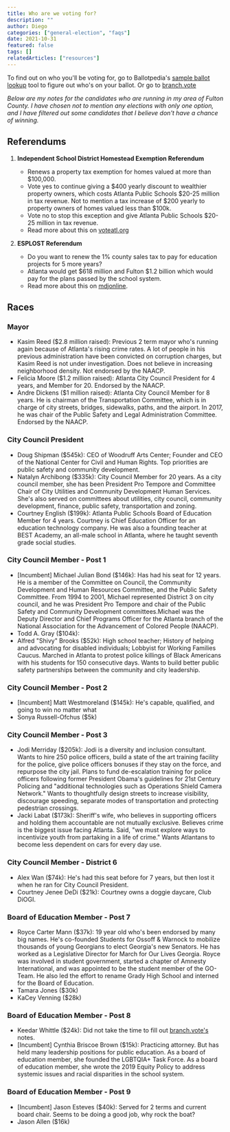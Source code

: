 ```yaml
---
title: Who are we voting for?
description: ""
author: Diego
categories: ["general-election", "faqs"]
date: 2021-10-31
featured: false
tags: []
relatedArticles: ["resources"]
---
```


To find out on who you'll be voting for, go to Ballotpedia's [sample ballot lookup](https://ballotpedia.org/Sample_Ballot_Lookup) tool to figure out who's on your ballot.
Or go to [branch.vote](https://www.branch.vote/)

_Below are my notes for the candidates who are running in my area of Fulton County._
_I have chosen not to mention any elections with only one option, and I have filtered out some candidates that I believe don't have a chance of winning._

## Referendums

1. **Independent School District Homestead Exemption Referendum**

   - Renews a property tax exemption for homes valued at more than \$100,000.
   - Vote yes to continue giving a $400 yearly discount to wealthier property owners, which costs Atlanta Public Schools $20-25 million in tax revenue. Not to mention a tax increase of $200 yearly to property owners of homes valued less than $100k.
   - Vote no to stop this exception and give Atlanta Public Schools \$20-25 million in tax revenue.
   - Read more about this on [voteatl.org](https://voteatl.org/city-of-atlanta-independent-school-district-homestead-exemption)

2. **ESPLOST Referendum**

   - Do you want to renew the 1% county sales tax to pay for education projects for 5 more years?
   - Atlanta would get $618 million and Fulton $1.2 billion which would pay for the plans passed by the school system.
   - Read more about this on [mdjonline](https://www.mdjonline.com/neighbor_newspapers/fulton-s-next-esplost-to-provide-1-2b-for-capital-projects/article_851c7ce2-d02d-11eb-9753-53426ee03ef7.html).

## Races

### Mayor

- Kasim Reed (\$2.8 million raised): Previous 2 term mayor who's running again because of Atlanta's rising crime rates. A lot of people in his previous administration have been convicted on corruption charges, but Kasim Reed is not under investigation. Does not believe in increasing neighborhood density. Not endorsed by the NAACP.
- Felicia Moore (\$1.2 million raised): Atlanta City Council President for 4 years, and Member for 20. Endorsed by the NAACP.
- Andre Dickens (\$1 million raised): Atlanta City Council Member for 8 years. He is chairman of the Transportation Committee, which is in charge of city streets, bridges, sidewalks, paths, and the airport. In 2017, he was chair of the Public Safety and Legal Administration Committee. Endorsed by the NAACP.

### City Council President

- Doug Shipman (\$545k): CEO of Woodruff Arts Center; Founder and CEO of the National Center for Civil and Human Rights. Top priorities are public safety and community development.
- Natalyn Archibong (\$335k): City Council Member for 20 years. As a city council member, she has been President Pro Tempore and Committee Chair of City Utilities and Community Development Human Services. She's also served on committees about utilities, city council, community development, finance, public safety, transportation and zoning.
- Courtney English (\$199k): Atlanta Public Schools Board of Education Member for 4 years. Courtney is Chief Education Officer for an education technology company. He was also a founding teacher at BEST Academy, an all-male school in Atlanta, where he taught seventh grade social studies.

### City Council Member - Post 1

- [Incumbent] Michael Julian Bond (\$146k): Has had his seat for 12 years. He is a member of the Committee on Council, the Community Development and Human Resources Committee, and the Public Safety Committee. From 1994 to 2001, Michael represented District 3 on city council, and he was President Pro Tempore and chair of the Public Safety and Community Development committees.Michael was the Deputy Director and Chief Programs Officer for the Atlanta branch of the National Association for the Advancement of Colored People (NAACP).
- Todd A. Gray (\$104k):
- Alfred "Shivy" Brooks (\$52k): High school teacher; History of helping and advocating for disabled individuals; Lobbyist for Working Families Caucus. Marched in Atlanta to protest police killings of Black Americans with his students for 150 consecutive days. Wants to build better public safety partnerships between the community and city leadership.

### City Council Member - Post 2

- [Incumbent] Matt Westmoreland (\$145k): He's capable, qualified, and going to win no matter what
- Sonya Russell-Ofchus (\$5k)

### City Council Member - Post 3

- Jodi Merriday (\$205k): Jodi is a diversity and inclusion consultant. Wants to hire 250 police officers, build a state of the art training facility for the police, give police officers bonuses if they stay on the force, and repurpose the city jail. Plans to fund de-escalation training for police officers following former President Obama's guidelines for 21st Century Policing and "additional technologies such as Operations Shield Camera Network." Wants to thoughtfully design streets to increase visibility, discourage speeding, separate modes of transportation and protecting pedestrian crossings.
- Jacki Labat (\$173k): Sheriff's wife, who believes in supporting officers and holding them accountable are not mutually exclusive. Believes crime is the biggest issue facing Atlanta. Said, "we must explore ways to incentivize youth from partaking in a life of crime." Wants Atlantans to become less dependent on cars for every day use.

### City Council Member - District 6

- Alex Wan (\$74k): He's had this seat before for 7 years, but then lost it when he ran for City Council President.
- Courtney Jenee DeDi (\$21k): Courtney owns a doggie daycare, Club DiOGI.

### Board of Education Member - Post 7

- Royce Carter Mann (\$37k): 19 year old who's been endorsed by many big names. He's co-founded Students for Ossoff & Warnock to mobilize thousands of young Georgians to elect Georgia's new Senators. He has worked as a Legislative Director for March for Our Lives Georgia. Royce was involved in student government, started a chapter of Amnesty International, and was appointed to be the student member of the GO-Team. He also led the effort to rename Grady High School and interned for the Board of Education.
- Tamara Jones (\$30k)
- KaCey Venning (\$28k)

### Board of Education Member - Post 8

- Keedar Whittle (\$24k): Did not take the time to fill out [branch.vote's](https://www.branch.vote/) notes.
- [Incumbent] Cynthia Briscoe Brown (\$15k): Practicing attorney. But has held many leadership positions for public education. As a board of education member, she founded the LGBTQIA+ Task Force.​ As a board of education member, she wrote the 2019 Equity Policy to address systemic issues and racial disparities in the school system.

### Board of Education Member - Post 9

- [Incumbent] Jason Esteves (\$40k): Served for 2 terms and current board chair. Seems to be doing a good job, why rock the boat?
- Jason Allen (\$16k)
